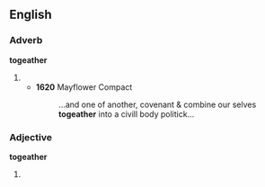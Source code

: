 ==English==

===Adverb===
'''togeather'''

# {{archaic spelling of|together}}
#* '''1620''' Mayflower Compact
#*: ...and one of another, covenant & combine our selves '''togeather''' into a civill body politick...

===Adjective===
'''togeather'''

# {{archaic spelling of|together}}